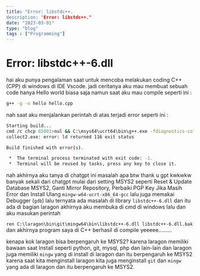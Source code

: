 ```yaml
---
title: "Error: libstdc++.
description: "Error: libstdc++."
date: "2023-03-01"
type: "blog"
tags : ["Programming"]
---
```


# Error: libstdc++-6.dll
hai aku punya pengalaman saat untuk mencoba  melakukan coding C++ (CPP) di windows di IDE Vscode. jadi ceritanya aku mau membuat sebuah code hanya Hello world biasa saja namun saat aku  mau compile seperti ini :
```bash
g++ -g -o hello hello.cpp
```

nah saat aku menjalankan perintah di atas terjadi error seperti ini :

```bash
Starting build...
cmd /c chcp 65001>nul && C:\msys64\ucrt64\bin\g++.exe -fdiagnostics-color=always -g D:\Devoloper\leetcode\hello.cpp -o D:\Devoloper\leetcode\hello.exe
collect2.exe: error: ld returned 116 exit status

Build finished with error(s).

 *  The terminal process terminated with exit code: -1. 
 *  Terminal will be reused by tasks, press any key to close it. 
```

nah akhirnya aku tanya di chatgpt ini masalah apa btw thank u gpt kwkwkw banyak sekali dari chatgpt mulai  dari setting MSYS2  seperti Reset & Update Database MSYS2, Ganti Mirror Repository, Perbaiki PGP Key Jika Masih Error dan Install Ulang `mingw-w64-ucrt-x86_64-gcc` lalu juga memakai
 Debugger (`gdb`) lalu ternyata ada masalah di library `libstdc++-6.dll` dan itu ada di bagian laragon akhirnya aku membuka di cmd di windows lalu dan aku masukan perintah 

`ren C:\laragon\bin\git\mingw64\bin\libstdc++-6.dll libstdc++-6.dll.bak` dan akhirnya program saya di C++ berhasil di compile yeeeee………

kenapa kok laragon bisa berpengaruh ke MSYS2?
karena laragon memiliki bawaan saat Install seperti python, git, mysql, php dan lain-lain dan laragon juga memiliki `mingw` yang di install di laragon dan itu berpengaruh ke MSYS2 karena saat kita menginstall laragon kita juga menginstall `git` dan `mingw` yang ada di laragon dan itu berpengaruh ke MSYS2.